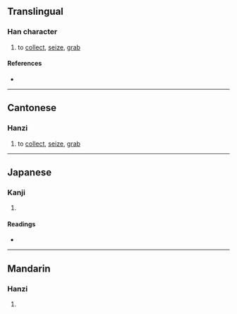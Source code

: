 {{character info/new}}
==Translingual==

===Han character===
{{Han char|rn=38|rad=女|as=04|sn=7|four=44427|canj=VOB|ids=⿰女内}}

# {{lb|mul|Cantonese}} to [[collect]], [[seize]], [[grab]]

====References====
* {{Han ref|kx=0256.340|dkj=06100|dj=0521.130|hdz=21031.040|uh=59A0|ud=22944|bh=CAB4|bd=51892}}

----

==Cantonese==

===Hanzi===
{{yue-hanzi|jyut=[[laap3]], [[naap6]]|y=laap3, naap6}}

# to [[collect]], [[seize]], [[grab]]

----

==Japanese==

===Kanji===
{{ja-kanji|grade=|rs=女04}}

# {{defn|lang=ja|sort=女04}}

====Readings====
* {{ja-readings|on=[[どう]] (dō), [[のう]] (nō), [[だつ]] (datsu), [[なち]] (nachi), [[だん]] (dan)|kun=[[めとる]] (metoru), [[いれる]] (ireru), [[とる]] (toru)}}

----

==Mandarin==

===Hanzi===
{{cmn-hanzi|pin=[[nà]] ([[na4]])|wg=na<sup>4</sup>}}

# {{defn|lang=cmn|sort=女04}}